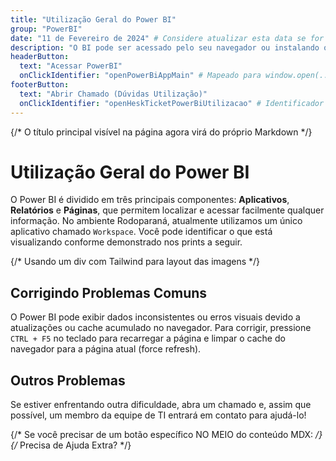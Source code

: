 ```yaml
---
title: "Utilização Geral do Power BI"
group: "PowerBI"
date: "11 de Fevereiro de 2024" # Considere atualizar esta data se for específica para este artigo
description: "O BI pode ser acessado pelo seu navegador ou instalando o aplicativo em seu Android ou IOS. Para fazer login, utilize a conta disponibilizada pela TI. Favor não alterar a senha, pois a mesma é compartilhada com outros usuários!"
headerButton:
  text: "Acessar PowerBI"
  onClickIdentifier: "openPowerBiAppMain" # Mapeado para window.open(...)
footerButton:
  text: "Abrir Chamado (Dúvidas Utilização)"
  onClickIdentifier: "openHeskTicketPowerBiUtilizacao" # Identificador específico
---
```


{/* O título principal visível na página agora virá do próprio Markdown */}
# Utilização Geral do Power BI

O Power BI é dividido em três principais componentes: **Aplicativos**, **Relatórios** e **Páginas**, que permitem localizar e acessar facilmente qualquer informação. No ambiente Rodoparaná, atualmente utilizamos um único aplicativo chamado `Workspace`. Você pode identificar o que está visualizando conforme demonstrado nos prints a seguir.

{/* Usando um div com Tailwind para layout das imagens */}
<div className="grid grid-cols-1 md:grid-cols-3 gap-4 my-6">
  <DocImage src="/documentacao/ti/powerbi/1.png" alt="Print sinalizando o aplicativo Workspace no Power BI" caption="1. Aplicativo Principal: Workspace." />
  <DocImage src="/documentacao/ti/powerbi/2.png" alt="Print sinalizando a lista de relatórios dentro do Workspace" caption="2. Lista de Relatórios." />
  <DocImage src="/documentacao/ti/powerbi/3.png" alt="Print sinalizando as diferentes páginas dentro de um relatório" caption="3. Páginas de um Relatório." />
</div>

## Corrigindo Problemas Comuns

O Power BI pode exibir dados inconsistentes ou erros visuais devido a atualizações ou cache acumulado no navegador. Para corrigir, pressione `CTRL + F5` no teclado para recarregar a página e limpar o cache do navegador para a página atual (force refresh).

## Outros Problemas

Se estiver enfrentando outra dificuldade, abra um chamado e, assim que possível, um membro da equipe de TI entrará em contato para ajudá-lo!

{/* Se você precisar de um botão específico NO MEIO do conteúdo MDX: */}
{/* <DocButton onClickIdentifier="openHeskTicket">Precisa de Ajuda Extra?</DocButton> */}
